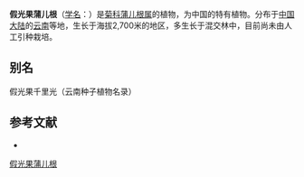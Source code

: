 {{Speciesbox
| name = 假光果蒲儿根
| status = 
| status_system = 
| image =
| genus = Sinosenecio
| species = phalacrocarpoides
| authority = (Chang) B. Nord.
}}

'''假光果蒲儿根'''（[[学名|学名]]：{{lang|la|''Sinosenecio phalacrocarpoides''}}）是[[菊科|菊科]][[蒲儿根属|蒲儿根属]]的植物，为中国的特有植物。分布于[[中国大陆|中国大陆]]的[[云南|云南]]等地，生长于海拔2,700米的地区，多生长于混交林中，目前尚未由人工引种栽培。

== 别名 ==
假光果千里光（云南种子植物名录）

== 参考文献 ==
<div class="references-small">
* {{cite web| url =http://www.bioinfo.cn/db05/KmzwSpecies.php?action=view&id=5556| title =假光果蒲儿根| work =《中国高等植物数据库全库》| publisher =中国科学院微生物研究所| author =昆明植物研究所| accessdate =2009-02-24| deadurl =yes| archiveurl =https://web.archive.org/web/20160305054637/http://www.bioinfo.cn/db05/KmzwSpecies.php?action=view&id=5556| archivedate =2016-03-05}}
</div>
{{Taxonbar|from=Q10888487}}

[[Category:蒲儿根属|假光果蒲儿根]]


{{植物小作品}}